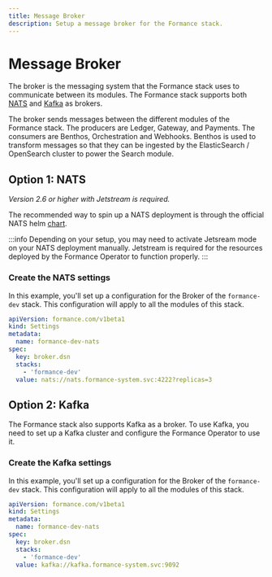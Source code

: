 ```yaml
---
title: Message Broker
description: Setup a message broker for the Formance stack.
---
```


# Message Broker

The broker is the messaging system that the Formance stack uses to communicate between its modules. The Formance stack supports both [NATS](https://nats.io/) and [Kafka](https://kafka.apache.org/) as brokers.

The broker sends messages between the different modules of the Formance stack. The producers are Ledger, Gateway, and Payments. The consumers are Benthos, Orchestration and Webhooks. Benthos is used to transform messages so that they can be ingested by the ElasticSearch / OpenSearch cluster to power the Search module.

## Option 1: NATS

_Version 2.6 or higher with Jetstream is required._

The recommended way to spin up a NATS deployment is through the official NATS helm [chart](https://artifacthub.io/packages/helm/nats/nats).

:::info
Depending on your setup, you may need to activate Jetsream mode on your NATS deployment manually. Jetstream is required for the resources deployed by the Formance Operator to function properly.
:::

### Create the NATS settings

In this example, you'll set up a configuration for the Broker of the `formance-dev` stack. This configuration will apply to all the modules of this stack.

```yaml
apiVersion: formance.com/v1beta1
kind: Settings
metadata:
  name: formance-dev-nats
spec:
  key: broker.dsn
  stacks:
    - 'formance-dev'
  value: nats://nats.formance-system.svc:4222?replicas=3
```

## Option 2: Kafka

The Formance stack also supports Kafka as a broker. To use Kafka, you need to set up a Kafka cluster and configure the Formance Operator to use it.

### Create the Kafka settings

In this example, you'll set up a configuration for the Broker of the `formance-dev` stack. This configuration will apply to all the modules of this stack.

```yaml
apiVersion: formance.com/v1beta1
kind: Settings
metadata:
  name: formance-dev-nats
spec:
  key: broker.dsn
  stacks:
    - 'formance-dev'
  value: kafka://kafka.formance-system.svc:9092
```